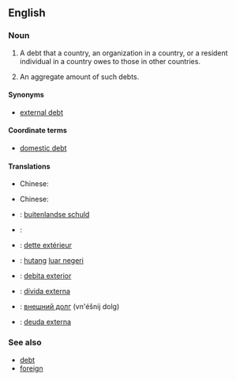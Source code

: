 {{also|foreign-debt}}
==English==

===Noun===
{{en-noun|-|sg=[[foreign]] [[debt]]}}

# {{countable|finance}} A debt that a country, an organization in a country, or a resident individual in a country owes to those in other countries.
# {{uncountable|economics}} An aggregate amount of such debts.

====Synonyms====
* [[external debt]]

====Coordinate terms====
* [[domestic debt]]

====Translations====
{{trans-top|a debt owed to foreigners}}
* Chinese:
*: {{trreq|zh}}
{{trans-mid}}
{{trans-bottom}}
{{trans-top|an aggregate of debt to foreigners}}
* Chinese:
*: {{trreq|zh}}
{{trans-mid}}
{{trans-bottom}}
{{checktrans-top|the amount of money that a country has to pay to another country}}
* {{ttbc|Dutch}}: [[buitenlandse schuld]]
* {{ttbc|Finnish}}: {{t-|fi|ulkomaanvelka}}
* {{ttbc|French}}: [[dette extérieur]] {{f}}
{{trans-mid}}
* {{ttbc|Indonesian}}: [[hutang]] [[luar negeri]]
* {{ttbc|[[Interlingua]]}}: [[debita exterior]]
* {{ttbc|Portuguese}}: [[dívida externa]] {{f}}
* {{ttbc|Russian}}: [[внешний долг]] (vn'éšnij dolg) {{m}}
* {{ttbc|Spanish}}: [[deuda externa]] {{f}}
{{trans-bottom}}

===See also===
* [[debt]]
* [[foreign]]